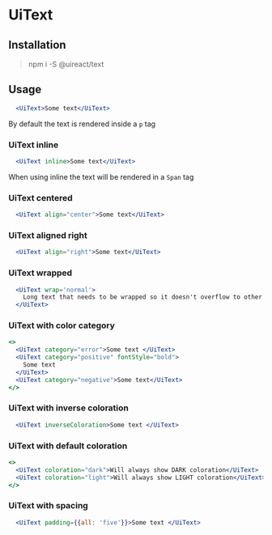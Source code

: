 
# UiText

<Metadata packageName='text' packageJson={packageJson} description='Component to render texts' includeInformation />

## Installation

> npm i -S @uireact/text

## Usage

```jsx live scope={{UiText}}
  <UiText>Some text</UiText>
```

By default the text is rendered inside a `p` tag

### UiText inline

```jsx live scope={{UiText}}
  <UiText inline>Some text</UiText>
```

When using inline the text will be rendered in a `Span` tag

### UiText centered

```jsx live scope={{UiText}}
  <UiText align="center">Some text</UiText>
```

### UiText aligned right

```jsx live scope={{UiText}}
  <UiText align="right">Some text</UiText>
```

### UiText wrapped

```jsx live scope={{UiText}}
  <UiText wrap='normal'>
    Long text that needs to be wrapped so it doesn't overflow to other areas of the content where we wouldn't like it
  </UiText>
```

### UiText with color category

```jsx live scope={{UiText}}
<>
  <UiText category="error">Some text </UiText>
  <UiText category="positive" fontStyle="bold">
    Some text
  </UiText>
  <UiText category="negative">Some text</UiText>
</>
```

### UiText with inverse coloration

```jsx live scope={{UiText}}
  <UiText inverseColoration>Some text </UiText>
```

### UiText with default coloration

```jsx live scope={{UiText}}
<>
  <UiText coloration="dark">Will always show DARK coloration</UiText>
  <UiText coloration="light">Will always show LIGHT coloration</UiText>
</>
```
### UiText with spacing

```jsx live scope={{UiText}}
  <UiText padding={{all: 'five'}}>Some text </UiText>
```
